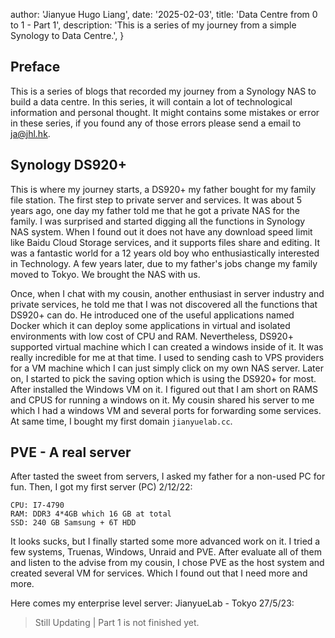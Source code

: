 
  author: 'Jianyue Hugo Liang',
  date: '2025-02-03',
  title: 'Data Centre from 0 to 1 - Part 1',
  description:
    'This is a series of my journey from a simple Synology to Data Centre.',
}


## Preface

This is a series of blogs that recorded my journey from a Synology NAS to build a data centre. In this series, it will contain a lot of technological information and personal thought. It might contains some mistakes or error in these series, if you found any of those errors please send a email to [ja@jhl.hk](mailto:ja@jhl.hk). 

## Synology DS920+

This is where my journey starts, a DS920+ my father bought for my family file station. The first step to private server and services. It was about 5 years ago, one day my father told me that he got a private NAS for the family. I was surprised and started digging all the functions in Synology NAS system. When I found out it does not have any download speed limit like Baidu Cloud Storage services, and it supports files share and editing. It was a fantastic world for a 12 years old boy who enthusiastically interested in Technology. A few years later, due to my father's jobs change my family moved to Tokyo. We brought the NAS with us. 

Once, when I chat with my cousin, another enthusiast in server industry and private services, he told me that I was not discovered all the functions that DS920+ can do. He introduced one of the useful applications named Docker which it can deploy some applications in virtual and isolated environments with low cost of CPU and RAM. Nevertheless, DS920+ supported virtual machine which I can created a windows inside of it. It was really incredible for me at that time. I used to sending cash to VPS providers for a VM machine which I can just simply click on my own NAS server. Later on, I started to pick the saving option which is using the DS920+ for most. After installed the Windows VM on it. I figured out that I am short on RAMS and CPUS for running a windows on it. My cousin shared his server to me which I had a windows VM and several ports for forwarding some services. At same time, I bought my first domain `jianyuelab.cc`.

## PVE - A real server

After tasted the sweet from servers, I asked my father for a non-used PC for fun. Then, I got my first server (PC) 2/12/22:

```
CPU: I7-4790
RAM: DDR3 4*4GB which 16 GB at total
SSD: 240 GB Samsung + 6T HDD
```

It looks sucks, but I finally started some more advanced work on it. I tried a few systems, Truenas, Windows, Unraid and PVE. After evaluate all of them and listen to the advise from my cousin, I chose PVE as the host system and created several VM for services. Which I found out that I need more and more.

Here comes my enterprise level server: JianyueLab - Tokyo 27/5/23:



> Still Updating | Part 1 is not finished yet.



